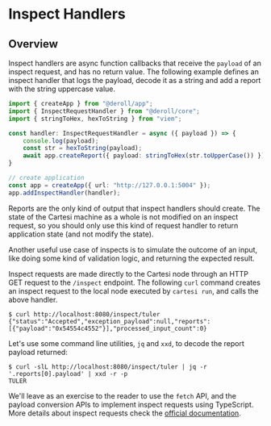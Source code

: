 # Inspect Handlers

## Overview

Inspect handlers are async function callbacks that receive the `payload` of an inspect request, and has no return value.
The following example defines an inspect handler that logs the payload, decode it as a string and add a report with the string uppercase value.

```ts twoslash
import { createApp } from "@deroll/app";
import { InspectRequestHandler } from "@deroll/core";
import { stringToHex, hexToString } from "viem";

const handler: InspectRequestHandler = async ({ payload }) => {
    console.log(payload);
    const str = hexToString(payload);
    await app.createReport({ payload: stringToHex(str.toUpperCase()) });
}

// create application
const app = createApp({ url: "http://127.0.0.1:5004" });
app.addInspectHandler(handler);
```

Reports are the only kind of output that inspect handlers should create.
The state of the Cartesi machine as a whole is not modified on an inspect request, so you should only use this kind of request handler to return application state (and not modify the state).

Another useful use case of inspects is to simulate the outcome of an input, like doing some kind of validation logic, and returning the expected result.

Inspect requests are made directly to the Cartesi node through an HTTP GET request to the `/inspect` endpoint.
The following `curl` command creates an inspect request to the local node executed by `cartesi run`, and calls the above handler.

```shell
$ curl http://localhost:8080/inspect/tuler
{"status":"Accepted","exception_payload":null,"reports":[{"payload":"0x54554c4552"}],"processed_input_count":0}
```

Let's use some command line utilities, `jq` and `xxd`, to decode the report payload returned:

```shell
$ curl -slL http://localhost:8080/inspect/tuler | jq -r '.reports[0].payload' | xxd -r -p
TULER
```

We'll leave as an exercise to the reader to use the `fetch` API, and the payload conversion APIs to implement inspect requests using TypeScript.
More details about inspect requests check the [official documentation](https://docs.cartesi.io/cartesi-rollups/1.5/development/send-requests/#advance-and-inspect-requests).
